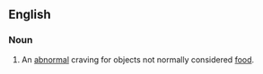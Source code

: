 ==English==
===Noun===
{{en-noun|-}}
#An [[abnormal]] craving for objects not normally considered [[food]].